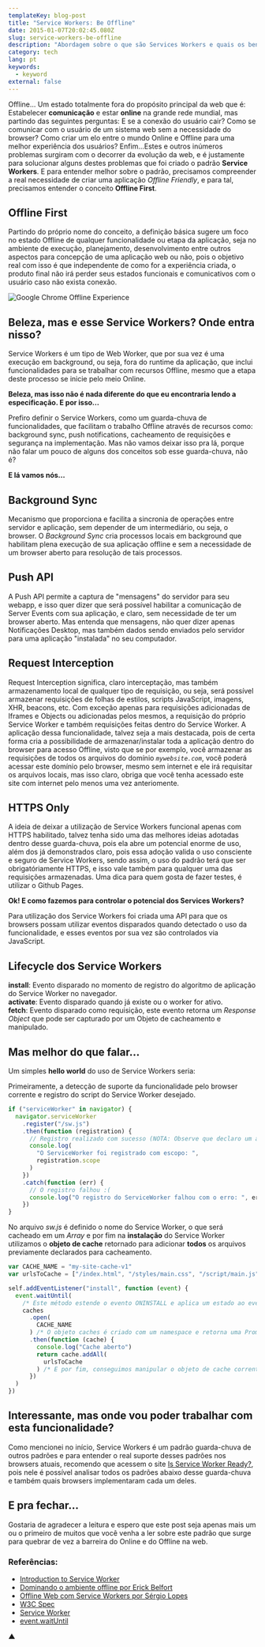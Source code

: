 ```yaml
---
templateKey: blog-post
title: "Service Workers: Be Offline"
date: 2015-01-07T20:02:45.080Z
slug: service-workers-be-offline
description: "Abordagem sobre o que são Services Workers e quais os benefícios dessa tecnologia para nossa perspectiva de desenvolvimento web."
category: tech
lang: pt
keywords:
  - keyword
external: false
---
```


Offline... Um estado totalmente fora do propósito principal da web que é: Estabelecer **comunicação** e estar **online** na grande rede mundial, mas partindo das seguintes perguntas: E se a conexão do usuário cair? Como se comunicar com o usuário de um sistema web sem a necessidade do browser? Como criar um elo entre o mundo Online e Offline para uma melhor experiência dos usuários? Enfim...Estes e outros inúmeros problemas surgiram com o decorrer da evolução da web, e é justamente para solucionar alguns destes problemas que foi criado o padrão **Service Workers**. E para entender melhor sobre o padrão, precisamos compreender a real necessidade de criar uma aplicação _Offline Friendly_, e para tal, precisamos entender o conceito **Offline First**.

## Offline First

Partindo do próprio nome do conceito, a definição básica sugere um foco no estado Offline de qualquer funcionalidade ou etapa da aplicação, seja no ambiente de execução, planejamento, desenvolvimento entre outros aspectos para concepção de uma aplicação web ou não, pois o objetivo real com isso é que independente de como for a experiência criada, o produto final não irá perder seus estados funcionais e comunicativos com o usuário caso não exista conexão.

![Google Chrome Offline Experience](https://i.imgur.com/yJeIsSV.gif)

## Beleza, mas e esse Service Workers? Onde entra nisso?

Service Workers é um tipo de Web Worker, que por sua vez é uma execução em background, ou seja, fora do runtime da aplicação, que inclui funcionalidades para se trabalhar com recursos Offline, mesmo que a etapa deste processo se inicie pelo meio Online.

**Beleza, mas isso não é nada diferente do que eu encontraria lendo a especificação. E por isso...**<br/>

Prefiro definir o Service Workers, como um guarda-chuva de funcionalidades, que facilitam o trabalho Offline através de recursos como: background sync, push notifications, cacheamento de requisições e segurança na implementação. Mas não vamos deixar isso pra lá, porque não falar um pouco de alguns dos conceitos sob esse guarda-chuva, não é?

**E lá vamos nós...**

## Background Sync

Mecanismo que proporciona e facilita a sincronia de operações entre servidor e aplicação, sem depender de um intermediário, ou seja, o browser. O _Background Sync_ cria processos locais em background que habilitam plena execução de sua aplicação offline e sem a necessidade de um browser aberto para resolução de tais processos.

## Push API

A Push API permite a captura de "mensagens" do servidor para seu webapp, e isso quer dizer que será possível habilitar a comunicação de Server Events com sua aplicação, e claro, sem necessidade de ter um browser aberto. Mas entenda que mensagens, não quer dizer apenas Notificações Desktop, mas também dados sendo enviados pelo servidor para uma aplicação "instalada" no seu computador.

## Request Interception

Request Interception significa, claro interceptação, mas também armazenamento local de qualquer tipo de requisição, ou seja, será possível armazenar requisições de folhas de estilos, scripts JavaScript, imagens, XHR, beacons, etc. Com exceção apenas para requisições adicionadas de Iframes e Objects ou adicionadas pelos mesmos, a requisição do próprio Service Worker e também requisições feitas dentro do Service Worker. A aplicação dessa funcionalidade, talvez seja a mais destacada, pois de certa forma cria a possibilidade de armazenar/instalar toda a aplicação dentro do browser para acesso Offline, visto que se por exemplo, você armazenar as requisições de todos os arquivos do domínio _`mywebsite.com`_, você poderá acessar este domínio pelo browser, mesmo sem internet e ele irá requisitar os arquivos locais, mas isso claro, obriga que você tenha acessado este site com internet pelo menos uma vez anteriomente.

## HTTPS Only

A ideia de deixar a utilização de Service Workers funcional apenas com HTTPS habilitado, talvez tenha sido uma das melhores ideias adotadas dentro desse guarda-chuva, pois ela abre um potencial enorme de uso, além dos já demonstrados claro, pois essa adoção valida o uso consciente e seguro de Service Workers, sendo assim, o uso do padrão terá que ser obrigatóriamente HTTPS, e isso vale também para qualquer uma das requisições armazenadas. Uma dica para quem gosta de fazer testes, é utilizar o Github Pages.

**Ok! E como fazemos para controlar o potencial dos Services Workers?**

Para utilização dos Service Workers foi criada uma API para que os browsers possam utilizar eventos disparados quando detectado o uso da funcionalidade, e esses eventos por sua vez são controlados via JavaScript.

## Lifecycle dos Service Workers

**install**: Evento disparado no momento de registro do algoritmo de aplicação do Service Worker no navegador.<br/>
**activate**: Evento disparado quando já existe ou o worker for ativo.<br/>
**fetch**: Evento disparado como requisição, este evento retorna um _Response Object_ que pode ser capturado por um Objeto de cacheamento e manipulado.

## Mas melhor do que falar...

Um simples **hello world** do uso de Service Workers seria:

Primeiramente, a detecção de suporte da funcionalidade pelo browser corrente e registro do script do Service Worker desejado.

```javascript
if ("serviceWorker" in navigator) {
  navigator.serviceWorker
    .register("/sw.js")
    .then(function (registration) {
      // Registro realizado com sucesso (NOTA: Observe que declaro um arquivo chamado sw.js, ele é onde colocaremos as notações do nosso Service Workers)
      console.log(
        "O ServiceWorker foi registrado com escopo: ",
        registration.scope
      )
    })
    .catch(function (err) {
      // O registro falhou :(
      console.log("O registro do ServiceWorker falhou com o erro: ", err)
    })
}
```

No arquivo _sw.js_ é definido o nome do Service Worker, o que será cacheado em um _Array_ e por fim na **instalação** do Service Worker utilizamos o **objeto de cache** retornado para adicionar **todos** os arquivos previamente declarados para cacheamento.

```javascript
var CACHE_NAME = "my-site-cache-v1"
var urlsToCache = ["/index.html", "/styles/main.css", "/script/main.js"]

self.addEventListener("install", function (event) {
  event.waitUntil(
    /* Este método estende o evento ONINSTALL e aplica um estado ao evento chamado ONINSTALLING */
    caches
      .open(
        CACHE_NAME
      ) /* O objeto caches é criado com um namespace e retorna uma Promise */
      .then(function (cache) {
        console.log("Cache aberto")
        return cache.addAll(
          urlsToCache
        ) /* E por fim, conseguimos manipular o objeto de cache corrente */
      })
  )
})
```

## Interessante, mas onde vou poder trabalhar com esta funcionalidade?

Como mencionei no início, Service Workers é um padrão guarda-chuva de outros padrões e para entender o real suporte desses padrões nos browsers atuais, recomendo que acessem o site [Is Service Worker Ready?](https://jakearchibald.github.io/isserviceworkerready/), pois nele é possível analisar todos os padrões abaixo desse guarda-chuva e também quais browsers implementaram cada um deles.

## E pra fechar...

Gostaria de agradecer a leitura e espero que este post seja apenas mais um ou o primeiro de muitos que você venha a ler sobre este padrão que surge para quebrar de vez a barreira do Online e do Offline na web.

### Referências:

- [Introduction to Service Worker](https://www.html5rocks.com/en/tutorials/service-worker/introduction/)
- [Dominando o ambiente offline por Erick Belfort](https://speakerdeck.com/erickbelfy/serviceworker-dominando-o-ambiente-offline)
- [Offline Web com Service Workers por Sérgio Lopes](https://pt.slideshare.net/caelumdev/serviceworkers-sergio)
- [W3C Spec](https://www.w3.org/TR/service-workers/)
- [Service Worker](https://github.com/slightlyoff/ServiceWorker)
- [event.waitUntil](https://slightlyoff.github.io/ServiceWorker/spec/service_worker/#wait-until-method)

▲
